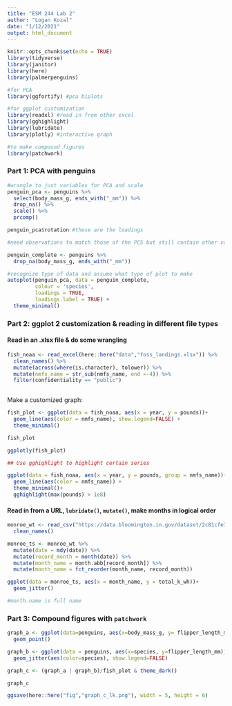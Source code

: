 ```yaml
---
title: "ESM 244 Lab 2"
author: "Logan Kozal"
date: "1/12/2021"
output: html_document
---
```


```r
knitr::opts_chunk$set(echo = TRUE)
library(tidyverse)
library(janitor)
library(here)
library(palmerpenguins)

#for PCA
library(ggfortify) #pca biplots

#for ggplot customization
library(readxl) #read in from other excel
library(gghighlight) 
library(lubridate)
library(plotly) #interactive graph

#to make compound figures
library(patchwork)
```

### Part 1: PCA with penguins

```r
#wrangle to just variables for PCA and scale
penguin_pca <- penguins %>% 
  select(body_mass_g, ends_with("_mm")) %>% 
  drop_na() %>% 
  scale() %>% 
  prcomp() 

penguin_pca$rotation #these are the loadings

#need observations to match those of the PCS but still contain other variables (species)

penguin_complete <- penguins %>% 
  drop_na(body_mass_g, ends_with("_mm"))

#recognize type of data and assume what type of plot to make
autoplot(penguin_pca, data = penguin_complete,
         colour = 'species',
         loadings = TRUE, 
         loadings.label = TRUE) +
  theme_minimal()

```

### Part 2: ggplot 2 customization & reading in different file types

#### Read in an .xlsx file & do some wrangling

```r
fish_noaa <- read_excel(here::here("data","foss_landings.xlsx")) %>%
  clean_names() %>% 
  mutate(across(where(is.character), tolower)) %>% 
  mutate(nmfs_name = str_sub(nmfs_name, end =-4)) %>% 
  filter(confidentiality == "public")
  
```
Make a customized graph:

```r
fish_plot <- ggplot(data = fish_noaa, aes(x = year, y = pounds))+
  geom_line(aes(color = nmfs_name), show.legend=FALSE) +
  theme_minimal()

fish_plot 

ggplotly(fish_plot)

## Use gghighlight to highlight certain series

ggplot(data = fish_noaa, aes(x = year, y = pounds, group = nmfs_name))+
  geom_line(aes(color = nmfs_name)) +
  theme_minimal()+
  gghighlight(max(pounds) > 1e8)

```

#### Read in from a URL, `lubridate()`, `mutate()`, make months in logical order

```r
monroe_wt <- read_csv("https://data.bloomington.in.gov/dataset/2c81cfe3-62c2-46ed-8fcf-83c1880301d1/resource/13c8f7aa-af51-4008-80a9-56415c7c931e/download/mwtpdailyelectricitybclear.csv") %>% 
  clean_names()
```
 
 
```r
monroe_ts <- monroe_wt %>% 
  mutate(date = mdy(date)) %>% 
  mutate(record_month = month(date)) %>% 
  mutate(month_name = month.abb[record_month]) %>% 
  mutate(month_name = fct_reorder(month_name, record_month))

ggplot(data = monroe_ts, aes(x = month_name, y = total_k_wh))+
  geom_jitter()

#month.name is full name
```

### Part 3: Compound figures with `patchwork`

```r
graph_a <- ggplot(data=penguins, aes(x=body_mass_g, y= flipper_length_mm))+
  geom_point() 

graph_b <- ggplot(data = penguins, aes(x=species, y=flipper_length_mm))+
  geom_jitter(aes(color=species), show.legend=FALSE)

graph_c <- (graph_a | graph_b)/fish_plot & theme_dark()

graph_c 

ggsave(here::here("fig","graph_c_lk.png"), width = 5, height = 6)
```

